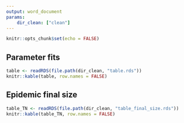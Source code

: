 ```yaml
---
output: word_document
params:
    dir_clean: ["clean"]
---
```


```r
knitr::opts_chunk$set(echo = FALSE)
```


## Parameter fits
```r
table <- readRDS(file.path(dir_clean, "table.rds"))
knitr::kable(table, row.names = FALSE)
```


## Epidemic final size
```r
table_TN <- readRDS(file.path(dir_clean, "table_final_size.rds"))
knitr::kable(table_TN, row.names = FALSE)
```
